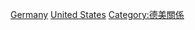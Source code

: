 {{catmore}}
{{Commonscat|German Americans}}

[[Category:歐洲裔美國人|Germany]]
[[Category:德國裔|United States]]
[[Category:德美關係|Category:德美關係]]